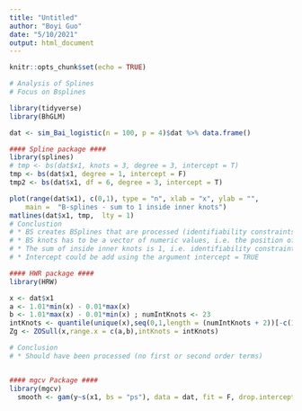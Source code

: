 ```yaml
---
title: "Untitled"
author: "Boyi Guo"
date: "5/10/2021"
output: html_document
---
```


```r
knitr::opts_chunk$set(echo = TRUE)
```

```r
# Analysis of Splines
# Focus on Bsplines

library(tidyverse)
library(BhGLM)

dat <- sim_Bai_logistic(n = 100, p = 4)$dat %>% data.frame()

#### Spline package ####
library(splines)
# tmp <- bs(dat$x1, knots = 3, degree = 3, intercept = T)
tmp <- bs(dat$x1, degree = 1, intercept = F)
tmp2 <- bs(dat$x1, df = 6, degree = 3, intercept = T)

plot(range(dat$x1), c(0,1), type = "n", xlab = "x", ylab = "",
    main =  "B-splines - sum to 1 inside inner knots")
matlines(dat$x1, tmp,  lty = 1)
# Conclustion
# * BS creates BSplines that are processed (identifiability constraints applied, see example degree=1)
# * BS knots has to be a vector of numeric values, i.e. the position of knots, instead of the number of knots
# * The sum of inside inner knots is 1, i.e. identifiability constraint
# * Intercept could be add using the argument intercept = TRUE

#### HWR package ####
library(HRW)

x <- dat$x1
a <- 1.01*min(x) - 0.01*max(x)
b <- 1.01*max(x) - 0.01*min(x) ; numIntKnots <- 23
intKnots <- quantile(unique(x),seq(0,1,length = (numIntKnots + 2))[-c(1,(numIntKnots + 2))])
Zg <- ZOSull(x,range.x = c(a,b),intKnots = intKnots)

# Conclusion
# * Should have been processed (no first or second order terms)


#### mgcv Package ####
library(mgcv)
  smooth <- gam(y~s(x1, bs = "ps"), data = dat, fit = F, drop.intercept = T)
```